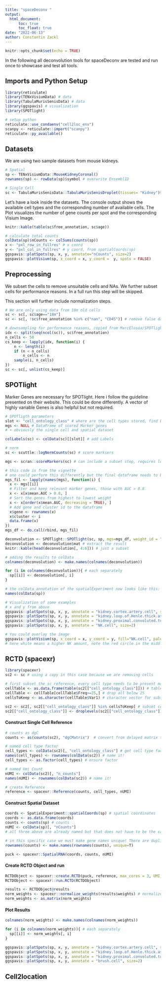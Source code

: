 ```yaml
---
title: "spaceDeconv "
output: 
  html_document:
      toc: true
      toc_float: true
date: "2022-06-13"
author: Constantin Zackl
---
```


```r
knitr::opts_chunk$set(echo = TRUE)
```

In the following all deconvolution tools for spaceDeconv are tested and run once to showcase and test all tools.


## Imports and Python Setup
```r
library(reticulate)
library(TENxVisiumData) # data
library(TabulaMurisSenisData) # data
library(ggspavis) # visualization
library(SPOTlight)
```
```r
# setup python
reticulate::use_condaenv("cell2loc_env")
scanpy <- reticulate::import("scanpy")
reticulate::py_available()
```



## Datasets
We are using two sample datasets from mouse kidneys.


```r
# Spatial
sp <- TENxVisiumData::MouseKidneyCoronal()
rownames(sp) <- rowData(sp)$symbol # overwrite EnsemblID

# Single Cell 
sc <- TabulaMurisSenisData::TabulaMurisSenisDroplet(tissues= "Kidney")$Kidney
```

Let's have a look inside the datasets. The console output shows the available cell types and the corresponding number of available cells. The Plot visualizes the number of gene counts per spot and the corresponding Visium Image.


```r
knitr::kable(table(sc$free_annotation, sc$age))

# calculate total counts
colData(sp)$nCounts <- colSums(counts(sp))
x <- "pxl_row_in_fullres" # x coord
y <- "pxl_col_in_fullres" # y coord, from spatialCoords(sp)
ggspavis::plotSpots(sp, x, y, annotate="nCounts", size=2)
ggspavis::plotVisium(sp, x_coord = x, y_coord =  y, spots = FALSE)

```



## Preprocessing

We subset the cells to remove unsuitable cells and NAs. We further subset cells for performance reasons. In a full run this step will be skipped.

This section will further include normalization steps.

```r
# We are only using data from 18m old cells
sc <- sc[, sc$age=="18m"]
sc <- sc[, !sc$free_annotation %in% c("nan", "CD45")] # remove false data

# downsampling for performance reasons, copied from MarcElosua/SPOTlight
idx <- split(seq(ncol(sc)), sc$free_annotation)
n_cells <- 50
cs_keep <- lapply(idx, function(i) {
    n <- length(i)
    if (n < n_cells)
        n_cells <- n
    sample(i, n_cells)
})
sc <- sc[, unlist(cs_keep)]

```



## SPOTlight

Marker Genes are necessary for SPOTlight. Here i follow the guideline presented on their website. This could be done differently.
A vector of highly variable Genes is also helpful but not required.

```r
# SPOTligth parameters
slot <- "cell_ontology_class" # where are the cell types stored, find better term for "slot"
mgs <- NULL # DataFrame of scored Marker genes
# + obviously the single cell and spatial dataset
```



```r
colLabels(sc) <- colData(sc)[[slot]] # add Labels

# norm 
sc <- scuttle::logNormCounts(sc) # score marksers

mgs <- scran::scoreMarkers(sc) # can include a subset step, requires logcounts slot/assay?

# this code is from the vignette
# one could perform this differently but the final dataframe needs to be present
mgs_fil <- lapply(names(mgs), function(i) {
  x <- mgs[[i]]
  # Filter and keep relevant marker genes, those with AUC > 0.8
  x <- x[x$mean.AUC > 0.8, ]
  # Sort the genes from highest to lowest weight
  x <- x[order(x$mean.AUC, decreasing = TRUE), ]
  # Add gene and cluster id to the dataframe
  x$gene <- rownames(x)
  x$cluster <- i
  data.frame(x)
})
mgs_df <- do.call(rbind, mgs_fil)

deconvolution <- SPOTlight::SPOTlight(sc, sp, mgs=mgs_df, weight_id = "mean.AUC", verbose=TRUE)
deconvolution <- deconvolution$mat # extract the result
knitr::kable(head(deconvolution[, 4:6])) # just a subset

```
```r
# adding the results to colData
colnames(deconvolution) <- make.names(colnames(deconvolution))

for (i in colnames(deconvolution)){ # each separately
  sp[[i]] <- deconvolution[, i] 
}

# the colData annotation of the spatialExperiment now looks like this:
names(colData(sp))
```
```r
# Visualization of some examples
# x and y from above
ggspavis::plotSpots(sp, x, y, annotate = "kidney.cortex.artery.cell", size=2)
ggspavis::plotSpots(sp, x, y, annotate = "kidney.loop.of.Henle.thick.ascending.limb.epithelial.cell", size=1)
ggspavis::plotSpots(sp, x, y, annotate = "kidney.proximal.convoluted.tubule.epithelial.cell", size=1)
ggspavis::plotSpots(sp, x, y, annotate = "NK.cell", size=2)
```
```r
# You could overlay the image
ggspavis::plotVisium(sp, x_coord = x, y_coord = y, fill="NK.cell", palette = c("red", "white"))
# here white means a higher NK amount, note the red circle in the middle
```

## RCTD (spacexr)

```r
library(spacexr)
sc2 <- sc # using a copy in this case because we are removing cells

# first subset the sc reference, every cell type needs to be present more than 25 times!!!!!
cellTable <- as.data.frame(table(sc2[["cell_ontology_class"]])) # table of all factors and their count
cellTable <- cellTable[cellTable$Freq>=25,] # drop all below 25
cellsToKeep <- as.character(cellTable$Var1) # character vector for subsetting

sc2 <- sc2[, sc2[["cell_ontology_class"]] %in% cellsToKeep] # subset cells (columns)
sc2[["cell_ontology_class"]] <- droplevels(sc2[["cell_ontology_class"]]) # drop zero levels in factor

```

#### Construct Single Cell Reference
```r
# counts as dgC 
counts <- as(counts(sc2), "dgCMatrix")  # convert from delayed matrix to dgC

# named cell type factor
cell_types <- colData(sc2)[, "cell_ontology_class"] # get cell type factor
names(cell_types) <- rownames(colData(sc2)) # name it!
cell_types <- as.factor(cell_types) # ensure factor

# named Umi Count
nUMI <- colData(sc2)[, "n_counts"]
names(nUMI) <- rownames(colData(sc2)) # name it!

# create Reference
reference <- spacexr::Reference(counts, cell_types, nUMI)

```

#### Construct Spatial Dataset
```r
coords <- SpatialExperiment::spatialCoords(sp) # spatial coordinates
coords <- as.data.frame(coords)
counts <- counts(sp) # counts
nUMI <- colData(sp)[, "nCounts"] 
# all three above are already named but that does not have to be the case

# in this specific case we must make gene names unique! There are duplicates
rownames(counts) <- make.names(rownames(counts), unique=T)

puck <- spacexr::SpatialRNA(coords, counts, nUMI)
```

#### Create RCTD Object and run
```r
RCTDObject <- spacexr::create.RCTD(puck, reference, max_cores = 3, UMI_min = 0) # NOTE UMI_min = 0!!!!
RCTDObject <- spacexr::run.RCTD(RCTDObject)

results <- RCTDObject@results
norm_weights <- spacexr::normalize_weights(results$weights) # normalize the weights to sum to one
norm_weights <- as.matrix(norm_weights)
```


#### Plot Results
```r
colnames(norm_weights) <- make.names(colnames(norm_weights))

for (i in colnames(norm_weights)){ # each separately
  sp[[i]] <- norm_weights[, i] 
}

ggspavis::plotSpots(sp, x, y, annotate = "kidney.cortex.artery.cell", size=2)
ggspavis::plotSpots(sp, x, y, annotate = "kidney.loop.of.Henle.thick.ascending.limb.epithelial.cell", size=1)
ggspavis::plotSpots(sp, x, y, annotate = "kidney.proximal.convoluted.tubule.epithelial.cell", size=1)
ggspavis::plotSpots(sp, x, y, annotate = "brush.cell", size=2)
```





## Cell2location